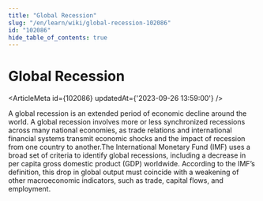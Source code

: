 ```yaml
---
title: "Global Recession"
slug: "/en/learn/wiki/global-recession-102086"
id: "102086"
hide_table_of_contents: true
---
```



# Global Recession

<ArticleMeta id={102086} updatedAt={'2023-09-26 13:59:00'} />
<div className='border-solid border-b border-t-0 my-4 border-[var(--ifm-color-gray-300)]' />

A global recession is an extended period of economic decline around the world. A global recession involves more or less synchronized recessions across many national economies, as trade relations and international financial systems transmit economic shocks and the impact of recession from one country to another.The International Monetary Fund (IMF) uses a broad set of criteria to identify global recessions, including a decrease in per capita gross domestic product (GDP) worldwide. According to the IMF’s definition, this drop in global output must coincide with a weakening of other macroeconomic indicators, such as trade, capital flows, and employment.
